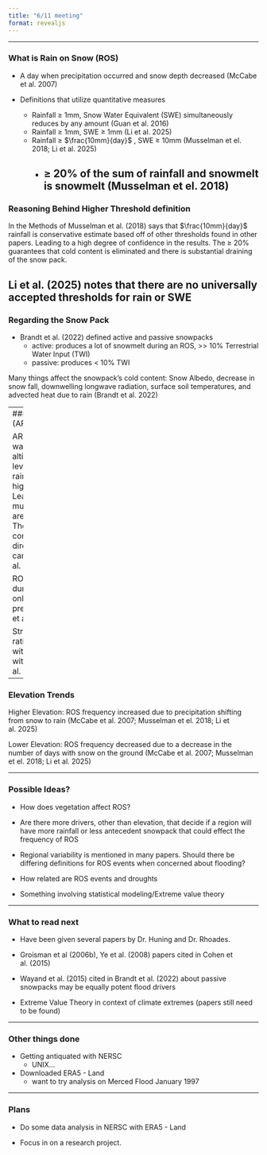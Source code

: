 ```yaml
---
title: "6/11 meeting"
format: revealjs
---
```


---

### What is Rain on Snow (ROS)

* A day when precipitation occurred and snow depth decreased (McCabe et al. 2007)

* Definitions that utilize quantitative measures
  * Rainfall $\ge$ 1mm, Snow Water Equivalent (SWE) simultaneously reduces by any amount (Guan et al. 2016)
  * Rainfall $\ge$ 1mm, SWE $\ge$ 1mm (Li et al. 2025)
  * Rainfall $\ge$ $\frac{10mm}{day}$ , SWE $\ge$ 10mm (Musselman et el. 2018; Li et al. 2025)
    * $\ge$ 20% of the sum of rainfall and snowmelt is snowmelt (Musselman et el. 2018)
---

### Reasoning Behind Higher Threshold definition

In the Methods of Musselman et al. (2018) says that $\frac{10mm}{day}$ rainfall is conservative estimate based off of other thresholds found in other papers. Leading to a high degree of confidence in the results. The $\ge$ 20% guarantees that cold content is eliminated and there is substantial draining of the snow pack.

Li et al. (2025) notes that there are no universally accepted thresholds for rain or SWE
---

### Regarding the Snow Pack

* Brandt et al. (2022) defined active and passive snowpacks
  * active: produces a lot of snowmelt during an ROS, >> 10% Terrestrial Water Input (TWI)
  * passive: produces < 10% TWI

Many things affect the snowpack's cold content: Snow Albedo, decrease in snow fall, downwelling longwave radiation, surface soil temperatures, and advected heat due to rain (Brandt et al. 2022)

---
### Atmospheric Rivers (AR)

AR storms are typically warmer with higher altitude of melting levels. Thus resulting in rain falling over much higher elevations. Leading to runoff over a much larger catchment area. (Guan et al. 2016). The warmer air and condensation of vapor directly onto the snow can melt snow (Guan et al. 2016)

ROS event happen 15% during ARs compared to only 6% on regular precipitation days (Guan et al. 2016)

Streamflow/precipitation ratio is 50% during ARs with ROS than ARs without ROS (Guan et al. 2016)
---

### Elevation Trends

Higher Elevation: ROS frequency increased due to precipitation shifting from snow to rain (McCabe et al. 2007; Musselman et el. 2018; Li et al. 2025)

Lower Elevation: ROS frequency decreased due to a decrease in the number of days with snow on the ground (McCabe et al. 2007; Musselman et el. 2018; Li et al. 2025)

---

### Possible Ideas?

* How does vegetation affect ROS?

* Are there more drivers, other than elevation, that decide if a region will have more rainfall or less antecedent snowpack that could effect the frequency of ROS

* Regional variability is mentioned in many papers. Should there be differing definitions for ROS events when concerned about flooding?

* How related are ROS events and droughts

* Something involving statistical modeling/Extreme value theory

---

### What to read next

* Have been given several papers by Dr. Huning and Dr. Rhoades.

* Groisman et al (2006b), Ye et al. (2008) papers cited in Cohen et al. (2015)

* Wayand et al. (2015) cited in Brandt et al. (2022) about passive snowpacks may be equally potent flood drivers

* Extreme Value Theory in context of climate extremes (papers still need to be found)

---

### Other things done

* Getting antiquated with NERSC
  * UNIX...
  
* Downloaded ERA5 - Land
  * want to try analysis on Merced Flood January 1997
  
---

### Plans

* Do some data analysis in NERSC with ERA5 - Land

* Focus in on a research project.


